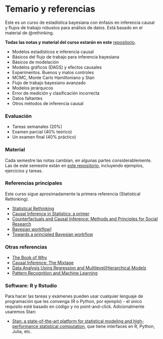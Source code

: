# Temario y referencias {-}

Este es un curso de estadística bayesiana con énfasis en inferencia causal y
flujos de trabajo robustos para análisis de datos. Está basado en el material
de @rethinking.

**Todas las notas y material del curso estarán en este** [repositorio](https://github.com/felipegonzalez/metodos-analiticos-mcd-2025).


  - Modelos estadísticos e inferencia causal
  - Básicos del flujo de trabajo para inferencia bayesiana
  - Básicos de modelación
  - Modelos gráficos (DAGS) y efectos causales
  - Experimentos. Buenos y malos controles
  - MCMC, Monte Carlo Hamiltoniano y Stan 
  - Flujo de trabajo bayesiano avanzado
  - Modelos jerárquicos
  - Error de medición y clasificación incorrecta
  - Datos faltantes
  - Otros métodos de inferencia causal


### Evaluación {-}

- Tareas semanales (20%)
- Examen parcial (40% teórico)
- Un examen final (40% práctico)

### Material {-}

Cada semestre las notas cambian, en algunas partes considerablemente. Las
de este semestre están en [este repositorio](https://github.com/felipegonzalez/metodos-analiticos-mcd-2025),
incluyendo ejemplos, ejercicios y tareas.

### Referencias principales {-}

Este curso sigue aproximadamente la primera referencia (Statistical Rethinking).

  - [Statistical Rethinking](https://xcelab.net/rm/statistical-rethinking/)
  - [Causal Inference in Statistics: a primer](https://www.wiley.com/en-us/Causal+Inference+in+Statistics:+A+Primer-p-9781119186847)
  - [Counterfactuals and Causal Inference: Methods and Principles for Social Research](https://www.cambridge.org/core/books/counterfactuals-and-causal-inference/5CC81E6DF63C5E5A8B88F79D45E1D1B7)
  - [Bayesian workflow](https://arxiv.org/abs/2011.01808)] 
  - [Towards a principled Bayesian workflow](https://betanalpha.github.io/assets/case_studies/principled_bayesian_workflow.html)



### Otras referencias {-}

  - [The Book of Why](https://dl.acm.org/doi/10.5555/3238230)
  - [Causal Inference: The Mixtape](https://mixtape.scunning.com/)
  - [Data Analysis Using Regression and Multilevel/Hierarchical Models](https://www.cambridge.org/highereducation/books/data-analysis-using-regression-and-multilevel-hierarchical-models/32A29531C7FD730C3A68951A17C9D983#overview)
  - [Pattern Recognition and Machine Learning](http://www.springer.com/us/book/9780387310732)

### Software: R y Rstudio {-}

Para hacer las tareas y exámenes pueden usar cualquier lenguaje de programación
que les convenga (R o Python, por ejemplo) - el único requisito esté basado en código y no
point-and-click. Adicionalmente usaremos Stan:

- [Stan: a state-of-the-art platform for statistical modeling and high-performance statistical computation](https://mc-stan.org/), que tiene interfaces en R, Python, Julia, etc.


